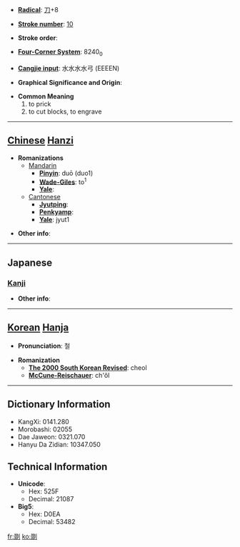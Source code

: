* '''[[Wiktionary:Chinese radical index| Radical]]''': [[Wiktionary:Chinese radical index 刀|刀]]+8

* '''[[Wiktionary:Chinese total strokes index|Stroke number]]''': [[Wiktionary:Chinese total strokes index 10|10]]

* '''Stroke order''': 

* '''[[Wiktionary:Chinese four corner index|Four-Corner System]]''': 8240<sub>0</sub>

* '''[[Wiktionary:Chinese Cangjie index|Cangjie input]]''': 水水水水弓 (EEEEN)

* '''Graphical Significance and Origin''': 

* '''Common Meaning'''
*#to prick
*# to cut blocks, to engrave


----

== [[Chinese]] [[Hanzi]] ==

* '''Romanizations'''
** [[Mandarin]]
*** '''[[Pinyin]]''': duō (duo1)
*** '''[[Wade-Giles]]''': to<sup>1</sup>
*** '''[[Yale]]''': 
**[[Cantonese]]
***'''[[Jyutping]]''':
***'''[[Penkyamp]]''': 
***'''[[Yale]]''': jyut1

* '''Other info''': 

----

==Japanese==
===[[Kanji]]===
{{kanji|on readings=[[てつ]] (tetsu), [[てち]] (techi), [[たつ]] (tatsu), [[たち]] (tachi)
|kun readings=[[けずる]] (kezuru), [[さきとる]] (sakitoru), [[そぐ]] (sogu), [[うつ]] (utsu)
}}

* '''Other info''':  

----

== [[Korean]] [[Hanja]] ==

* '''Pronunciation''': 철

* '''Romanization'''
** '''[[The 2000 South Korean Revised Romanization|The 2000 South Korean Revised]]''': cheol
** '''[[McCune-Reischauer]]''': ch'ŏl

----

== Dictionary Information ==

* KangXi: 0141.280
* Morobashi: 02055
* Dae Jaweon: 0321.070
* Hanyu Da Zidian: 10347.050

== Technical Information ==

* '''Unicode''':
** Hex: 525F
** Decimal: 21087
* '''Big5''':
** Hex: D0EA
** Decimal: 53482

[[fr:剟]]
[[ko:剟]]